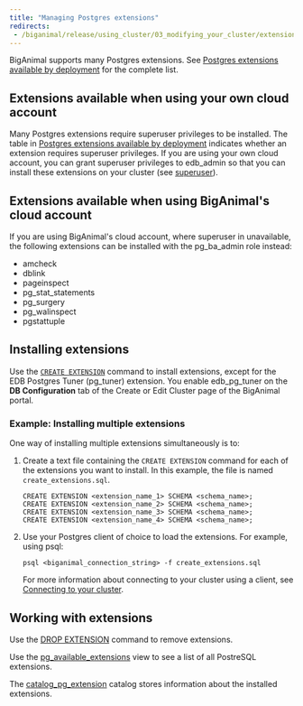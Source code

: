 ```yaml
---
title: "Managing Postgres extensions"
redirects: 
 - /biganimal/release/using_cluster/03_modifying_your_cluster/extensions
---
```


BigAnimal supports many Postgres extensions. See [Postgres extensions available by deployment](/pg_extensions/) for the complete list.

## Extensions available when using your own cloud account
Many Postgres extensions require superuser privileges to be installed. The table in [Postgres extensions available by deployment](/pg_extensions/) indicates whether an extension requires superuser privileges. If you are using your own cloud account, you can grant superuser privileges to edb_admin so that you can install these extensions on your cluster (see [superuser](/biganimal/latest/using_cluster/01_postgres_access/#superuser)). 

## Extensions available when using BigAnimal's cloud account
If you are using BigAnimal's cloud account, where superuser in unavailable, the following extensions can be installed with the pg_ba_admin role instead: 

- amcheck
- dblink
- pageinspect
- pg_stat_statements
- pg_surgery
- pg_walinspect
- pgstattuple

## Installing extensions

Use the [`CREATE EXTENSION`](https://www.postgresql.org/docs/current/sql-createextension.html) command to install extensions, except for the EDB Postgres Tuner (pg_tuner) extension. You enable edb_pg_tuner on the **DB Configuration** tab of the Create or Edit Cluster page of the BigAnimal portal.


### Example: Installing multiple extensions

One way of installing multiple extensions simultaneously is to:

1. Create a text file containing the `CREATE EXTENSION` command for each of the extensions you want to install. In this example, the file is named `create_extensions.sql`.

   ```text
   CREATE EXTENSION <extension_name_1> SCHEMA <schema_name>;
   CREATE EXTENSION <extension_name_2> SCHEMA <schema_name>;
   CREATE EXTENSION <extension_name_3> SCHEMA <schema_name>;
   CREATE EXTENSION <extension_name_4> SCHEMA <schema_name>;
   ```

1. Use your Postgres client of choice to load the extensions. For example, using psql:

   ```shell
   psql <biganimal_connection_string> -f create_extensions.sql
   ```
   For more information about connecting to your cluster using a client, see [Connecting to your cluster](/biganimal/latest/using_cluster/02_connecting_your_cluster/).

## Working with extensions

Use the [DROP EXTENSION](https://www.postgresql.org/docs/current/sql-dropextension.html) command to remove extensions. 

Use the [pg_available_extensions](https://www.postgresql.org/docs/current/view-pg-available-extensions.html) view to see a list of all PostreSQL extensions.

The [catalog_pg_extension](https://www.postgresql.org/docs/current/catalog-pg-extension.html) catalog stores information about the installed extensions. 